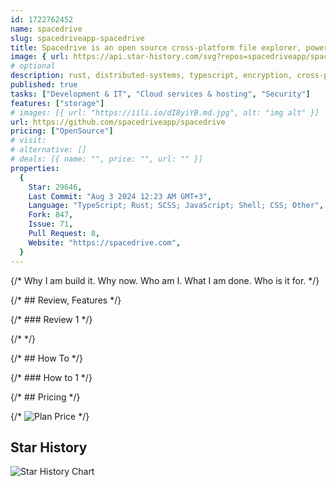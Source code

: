 ```yaml
---
id: 1722762452
name: spacedrive
slug: spacedriveapp-spacedrive
title: Spacedrive is an open source cross-platform file explorer, powered by a virtual distributed filesystem written in Rust.
image: { url: https://api.star-history.com/svg?repos=spacedriveapp/spacedrive }
# optional
description: rust, distributed-systems, typescript, encryption, cross-platform, storage, file-manager,  ,
published: true
tasks: ["Development & IT", "Cloud services & hosting", "Security"]
features: ["storage"]
# images: [{ url: "https://iili.io/dI8yiYB.md.jpg", alt: "img alt" }]
url: https://github.com/spacedriveapp/spacedrive
pricing: ["OpenSource"]
# visit:
# alternative: []
# deals: [{ name: "", price: "", url: "" }]
properties:
  {
    Star: 29646,
    Last Commit: "Aug 3 2024 12:23 AM GMT+3",
    Language: "TypeScript; Rust; SCSS; JavaScript; Shell; CSS; Other",
    Fork: 847,
    Issue: 71,
    Pull Request: 8,
    Website: "https://spacedrive.com",
  }
---
```


{/* Why I am build it. Why now. Who am I. What I am done. Who is it for. */}

{/* ## Review, Features */}

{/* ### Review 1 */}

{/* <DetailYoutube videoId="" startTime={0} /> */}

{/* ## How To */}

{/* ### How to 1 */}

{/* ## Pricing */}

{/* <Img src="" alt="Plan Price" /> */}

## Star History

![Star History Chart](https://api.star-history.com/svg?repos=spacedriveapp/spacedrive)
